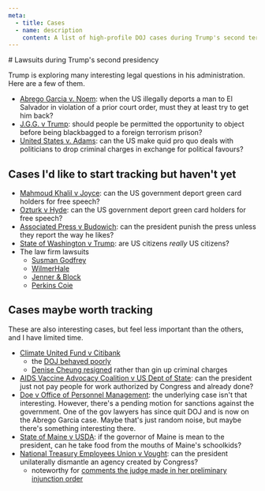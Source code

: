 ```yaml
---
meta:
  - title: Cases
  - name: description
    content: A list of high-profile DOJ cases during Trump's second term.
---
```




<Frame>
# Lawsuits during Trump's second presidency

Trump is exploring many interesting legal questions in his administration. Here are a few of them.

- [Abrego Garcia v. Noem](/cases/abrego-garcia): when the US illegally deports a man to El Salvador in violation of a prior court order, must they at least try to get him back?
- [J.G.G. v Trump](/cases/jgg-v-trump): should people be permitted the opportunity to object before being blackbagged to a foreign terrorism prison?
- [United States v. Adams](/cases/adams): can the US make quid pro quo deals with politicians to drop criminal charges in exchange for political favours?

## Cases I'd like to start tracking but haven't yet

- [Mahmoud Khalil v Joyce](https://www.courtlistener.com/docket/69757814/khalil-v-joyce/): can the US government deport green card holders for free speech?
- [Ozturk v Hyde](https://www.courtlistener.com/docket/69845539/ozturk-v-hyde/): can the US government deport green card holders for free speech?
- [Associated Press v Budowich](https://www.courtlistener.com/docket/69662918/associated-press-v-budowich/): can the president punish the press unless they report the way he likes?
- [State of Washington v Trump](https://www.courtlistener.com/docket/69561931/state-of-washington-v-trump/): are US citizens _really_ US citizens?
- The law firm lawsuits
  - [Susman Godfrey](https://www.courtlistener.com/docket/69881953/susman-godfrey-llp-v-executive-office-of-the-president/)
  - [WilmerHale](https://www.courtlistener.com/docket/69807328/wilmer-cutler-pickering-hale-and-dorr-llp-v-executive-office-of-the/)
  - [Jenner & Block](https://www.courtlistener.com/docket/69807126/jenner-block-llp-v-us-department-of-justice/)
  - [Perkins Coie](https://www.courtlistener.com/docket/69725919/perkins-coie-llp-v-us-department-of-justice/)

## Cases maybe worth tracking

These are also interesting cases, but feel less important than the others, and I have limited time.

- [Climate United Fund v Citibank](https://www.courtlistener.com/docket/69718818/climate-united-fund-v-citibank-na/)
  - the [DOJ behaved poorly](https://bsky.app/profile/kathryntewson.bsky.social/post/3lk745f6ma22a)
  - [Denise Cheung resigned](https://www.politico.com/news/2025/02/18/denise-cheung-us-attorneys-office-washington-020363) rather than gin up criminal charges
- [AIDS Vaccine Advocacy Coalition v US Dept of State](https://www.courtlistener.com/docket/69627654/aids-vaccine-advocacy-coalition-v-united-states-department-of-state/): can the president just not pay people for work authorized by Congress and already done?
- [Doe v Office of Personnel Management](https://www.courtlistener.com/docket/69582338/doe-v-office-of-personnel-management/): the underlying case isn't that interesting. However, there's a pending motion for sanctions against the government. One of the gov lawyers has since quit DOJ and is now on the Abrego Garcia case. Maybe that's just random noise, but maybe there's something interesting there.
- [State of Maine v USDA](https://www.courtlistener.com/docket/69853711/state-of-maine-v-united-states-department-of-agriculture/): if the governor of Maine is mean to the president, can he take food from the mouths of Maine's schoolkids?
- [National Treasury Employees Union v Vought](https://www.courtlistener.com/docket/69624423/national-treasury-employees-union-v-vought/): can the president unilaterally dismantle an agency created by Congress?
  - noteworthy for [comments the judge made in her preliminary injunction order](https://bsky.app/profile/dnelsonorl.bsky.social/post/3llhtcwvpu22n)

</Frame>
